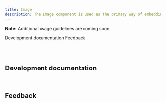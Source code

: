 ```yaml
---
title: Image
description: The Image component is used as the primary way of embedding images on pages.
---
```



<ComponentDescription name="Image" type="ui" />

<InlineNotification>

**Note:** Additional usage guidelines are coming soon.

</InlineNotification>

<AnchorLinks>

<AnchorLink>Development documentation</AnchorLink>
<AnchorLink>Feedback</AnchorLink>

</AnchorLinks>

<br />

<SpecLinks name="Image" design="https://ibm.box.com/s/zaofzs8ssrfbkgker2lqxyvdnbpxvsly" />

<br />

## Development documentation

<ComponentStatus name="Image" type="ui" />

<br />

## Feedback

<ComponentFeedback />

